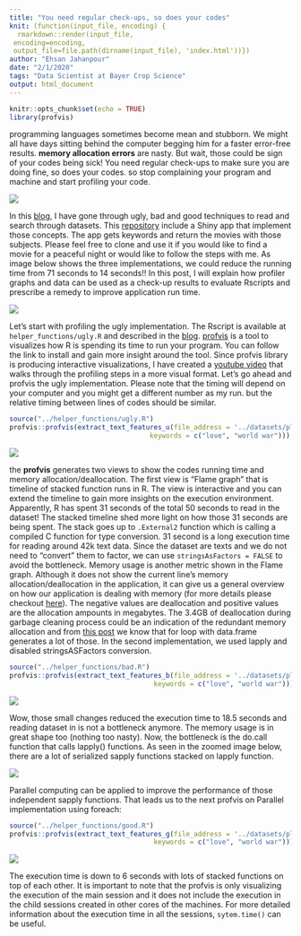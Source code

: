 ```yaml
---
title: "You need regular check-ups, so does your codes"
knit: (function(input_file, encoding) {
  rmarkdown::render(input_file,
 encoding=encoding,
 output_file=file.path(dirname(input_file), 'index.html'))})
author: "Ehsan Jahanpour"
date: "2/1/2020"
tags: "Data Scientist at Bayer Crop Science"
output: html_document
---
```


```r
knitr::opts_chunk$set(echo = TRUE)
library(profvis)
```

programming languages sometimes become mean and stubborn. We might all have days sitting behind the computer begging him for a faster error-free results. **memory allocation errors** are nasty. But wait, those could be sign of your codes being sick! You need regular check-ups to make sure you are doing fine, so does your codes. so stop complaining your program and machine and start profiling your code. 

![](profvis.png)

In this [blog](https://medium.com/@jahanpour.ehsan/the-good-the-bad-the-ugly-in-r-72e55b2219cc), I have gone through ugly, bad and good techniques to read and search through datasets. This [repository](https://github.com/ejahanpour/MovieSearchShiny) include a Shiny app that implement those concepts. The app gets keywords and return the movies with those subjects. Please feel free to clone and use it if you would like to find a movie for a peaceful night or would like to follow the steps with me. As image below shows the three implementations, we could reduce the running time from 71 seconds to 14 seconds!! In this post, I will explain how profiler graphs and data can be used as a check-up results to evaluate Rscripts and prescribe a remedy to improve application run time. 

![](good_bad_ugly_run.png)

Let's start with profiling the ugly implementation. The Rscript is available at `helper_functions/ugly.R` and described in the [blog](https://medium.com/@jahanpour.ehsan/the-good-the-bad-the-ugly-in-r-72e55b2219cc). [profvis](https://rstudio.github.io/profvis/) is a tool to visualizes how R is spending its time to run your program. You can follow the link to install and gain more insight around the tool. Since profvis library is producing interactive visualizations, I have created a [youtube video]() that walks through the profiling steps in a more visual format. Let's go ahead and profvis the ugly implementation. Please note that the timing will depend on your computer and you might get a different number as my run. but the relative timing between lines of codes should be similar.


```r
source("../helper_functions/ugly.R")
profvis::profvis(extract_text_features_u(file_address = '../datasets/plot_summaries.txt',
                                   keywords = c("love", "world war")))
```

![](ugly_profvis.png)

the **profvis** generates two views to show the codes running time and memory allocation/deallocation. The first view is "Flame graph" that is timeline of stacked function runs in R. The view is interactive and you can extend the timeline to gain more insights on the execution environment. Apparently, R has spent 31 seconds of the total 50 seconds to read in the dataset! The stacked timeline shed more light on how those 31 seconds are being spent. The stack goes up to `.External2` function which is calling a compiled C function for type conversion. 31 second is a long execution time for reading around 42k text data. Since the dataset are texts and we do not need to "convert" them to factor, we can use `stringsAsFactors = FALSE` to avoid the bottleneck. Memory usage is another metric shown in the Flame graph. Although it does not show the current line's memory allocation/deallocation in the application, it can give us a general overview on how our application is dealing with memory (for more details please checkout [here](https://rstudio.github.io/profvis/faq.html#how-do-i-interpret-memory-profiling-information)). The negative values are deallocation and positive values are the allocation ampounts in megabytes. The 3.4GB of deallocation during garbage cleaning process could be an indication of the redundant memory allocation and from  [this post](https://medium.com/@jahanpour.ehsan/the-good-the-bad-the-ugly-in-r-72e55b2219cc) we know that for loop with data.frame generates a lot of those. In the second implementation, we used lapply and disabled stringsASFactors conversion.


```r
source("../helper_functions/bad.R")
profvis::profvis(extract_text_features_b(file_address = '../datasets/plot_summaries.txt',
                                    keywords = c("love", "world war")))
```

![](bad_profvis.png)

Wow, those small changes reduced the execution time to 18.5 seconds and reading dataset in is not a bottleneck anymore. The memory usage is in great shape too (nothing too nasty). Now, the bottleneck is the do.call function that calls lapply() functions. As seen in the zoomed image below, there are a lot of serialized sapply functions stacked on lapply function. 

![](lapply_view_bad.png)

Parallel computing can be applied to improve the performance of those independent sapply functions. That leads us to the next profvis on Parallel implementation using foreach:


```r
source("../helper_functions/good.R")
profvis::profvis(extract_text_features_g(file_address = '../datasets/plot_summaries.txt',
                                    keywords = c("love", "world war")))
```

![](good_profvis.png)


The execution time is down to 6 seconds with lots of stacked functions on top of each other. It is important to note that the profvis is only visualizing the execution of the main session and it does not include the execution in the child sessions created in other cores of the machines. For more detailed information about the execution time in all the sessions, `sytem.time()` can be useful. 